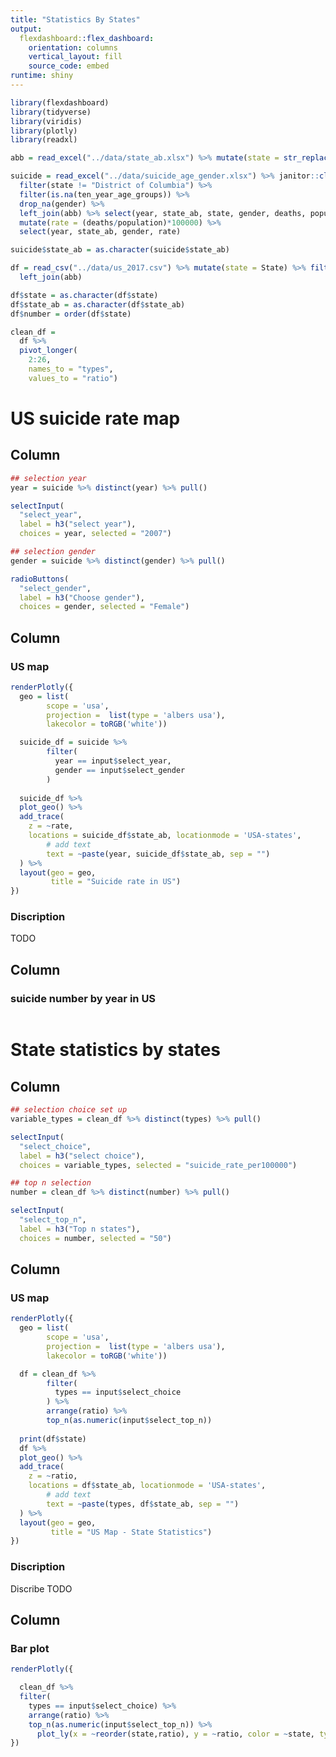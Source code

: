 ```yaml
---
title: "Statistics By States"
output: 
  flexdashboard::flex_dashboard:
    orientation: columns
    vertical_layout: fill
    source_code: embed
runtime: shiny
---
```


```r
library(flexdashboard)
library(tidyverse)
library(viridis)
library(plotly)
library(readxl)
```
```r
abb = read_excel("../data/state_ab.xlsx") %>% mutate(state = str_replace(state, "\\s", ""))

suicide = read_excel("../data/suicide_age_gender.xlsx") %>% janitor::clean_names() %>% 
  filter(state != "District of Columbia") %>% 
  filter(is.na(ten_year_age_groups)) %>% 
  drop_na(gender) %>% 
  left_join(abb) %>% select(year, state_ab, state, gender, deaths, population) %>% 
  mutate(rate = (deaths/population)*100000) %>% 
  select(year, state_ab, gender, rate)

suicide$state_ab = as.character(suicide$state_ab)
```

```r
df = read_csv("../data/us_2017.csv") %>% mutate(state = State) %>% filter(state != "District of Columbia") %>% 
  left_join(abb) 

df$state = as.character(df$state)
df$state_ab = as.character(df$state_ab) 
df$number = order(df$state)

clean_df =
  df %>% 
  pivot_longer(
    2:26,
    names_to = "types",
    values_to = "ratio")
```

US suicide rate map
=====================================

Column {.sidebar}
-----------------------------------------------------------------------
```r
## selection year
year = suicide %>% distinct(year) %>% pull()

selectInput(
  "select_year", 
  label = h3("select year"),
  choices = year, selected = "2007")

## selection gender
gender = suicide %>% distinct(gender) %>% pull()

radioButtons(
  "select_gender", 
  label = h3("Choose gender"),
  choices = gender, selected = "Female")
```

Column {.tabset}
-----------------------------------------------------------------------

### US map
```r
renderPlotly({ 
  geo = list(
        scope = 'usa',
        projection =  list(type = 'albers usa'),
        lakecolor = toRGB('white'))

  suicide_df = suicide %>% 
        filter(
          year == input$select_year,
          gender == input$select_gender
        ) 
  
  suicide_df %>%
  plot_geo() %>% 
  add_trace(
    z = ~rate,
    locations = suicide_df$state_ab, locationmode = 'USA-states',
		# add text
		text = ~paste(year, suicide_df$state_ab, sep = "")
  ) %>% 
  layout(geo = geo,
         title = "Suicide rate in US")
})
```


### Discription
TODO

Column {data-width=450}
-----------------------------------------------------------------------

### suicide number by year in US

```r

```


State statistics by states
=====================================

Column {.sidebar}
-----------------------------------------------------------------------

```r
## selection choice set up
variable_types = clean_df %>% distinct(types) %>% pull()

selectInput(
  "select_choice", 
  label = h3("select choice"),
  choices = variable_types, selected = "suicide_rate_per100000")

## top n selection
number = clean_df %>% distinct(number) %>% pull()

selectInput(
  "select_top_n", 
  label = h3("Top n states"),
  choices = number, selected = "50")
```

Column {.tabset}
-----------------------------------------------------------------------

### US map

```r
renderPlotly({ 
  geo = list(
        scope = 'usa',
        projection =  list(type = 'albers usa'),
        lakecolor = toRGB('white'))

  df = clean_df %>% 
        filter(
          types == input$select_choice
        ) %>% 
        arrange(ratio) %>%
        top_n(as.numeric(input$select_top_n))
  
  print(df$state)
  df %>%
  plot_geo() %>% 
  add_trace(
    z = ~ratio,
    locations = df$state_ab, locationmode = 'USA-states',
		# add text
		text = ~paste(types, df$state_ab, sep = "")
  ) %>% 
  layout(geo = geo,
         title = "US Map - State Statistics")
})
```


### Discription
Discribe TODO


Column {data-width=450}
-----------------------------------------------------------------------

### Bar plot

```r
renderPlotly({ 

  clean_df %>% 
  filter(
    types == input$select_choice) %>% 
    arrange(ratio) %>% 
    top_n(as.numeric(input$select_top_n)) %>% 
      plot_ly(x = ~reorder(state,ratio), y = ~ratio, color = ~state, type = "bar")
})
```

